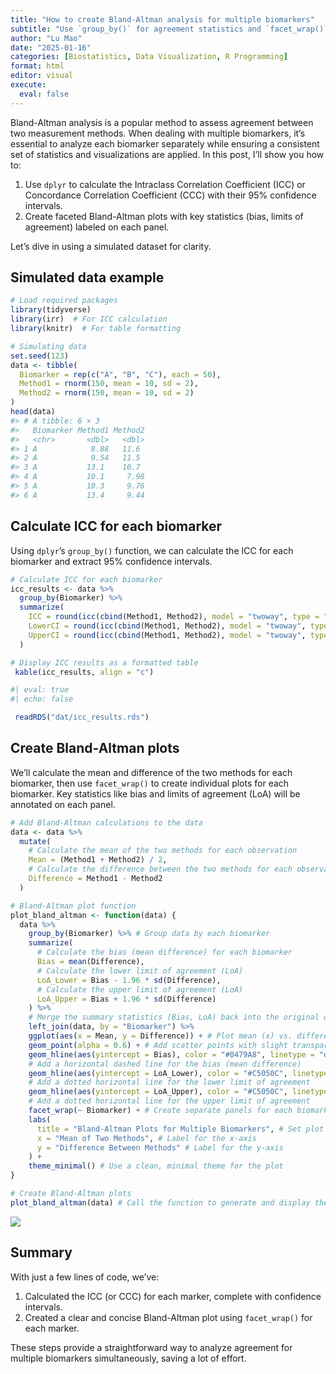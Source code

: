 ```yaml
---
title: "How to create Bland-Altman analysis for multiple biomarkers"
subtitle: "Use `group_by()` for agreement statistics and `facet_wrap()` for plots"
author: "Lu Mao"
date: "2025-01-16"
categories: [Biostatistics, Data Visualization, R Programming]
format: html
editor: visual
execute:
  eval: false
---
```


Bland-Altman analysis is a popular method to assess agreement between two measurement methods. When dealing with multiple biomarkers, it’s essential to analyze each biomarker separately while ensuring a consistent set of statistics and 
visualizations are applied. In this post, I’ll show you how to:

1.  Use `dplyr` to calculate the Intraclass Correlation Coefficient (ICC) or Concordance Correlation Coefficient (CCC) with their 95% confidence intervals.
2.  Create faceted Bland-Altman plots with key statistics (bias, limits of agreement) labeled on each panel.

Let’s dive in using a simulated dataset for clarity.

## Simulated data example

```r
# Load required packages
library(tidyverse)
library(irr)  # For ICC calculation
library(knitr)  # For table formatting

# Simulating data
set.seed(123)
data <- tibble(
  Biomarker = rep(c("A", "B", "C"), each = 50),
  Method1 = rnorm(150, mean = 10, sd = 2),
  Method2 = rnorm(150, mean = 10, sd = 2)
)
head(data)
#> # A tibble: 6 × 3
#>   Biomarker Method1 Method2
#>   <chr>       <dbl>   <dbl>
#> 1 A            8.88   11.6 
#> 2 A            9.54   11.5 
#> 3 A           13.1    10.7 
#> 4 A           10.1     7.98
#> 5 A           10.3     9.76
#> 6 A           13.4     9.44
```

## Calculate ICC for each biomarker

Using `dplyr`’s `group_by()` function, we can calculate the ICC for each biomarker and extract 95% confidence intervals.

```r
# Calculate ICC for each biomarker
icc_results <- data %>%
  group_by(Biomarker) %>%
  summarize(
    ICC = round(icc(cbind(Method1, Method2), model = "twoway", type = "agreement")$value, 3),
    LowerCI = round(icc(cbind(Method1, Method2), model = "twoway", type = "agreement")$lbound, 3),
    UpperCI = round(icc(cbind(Method1, Method2), model = "twoway", type = "agreement")$ubound, 3)
  )

# Display ICC results as a formatted table
 kable(icc_results, align = "c")
```

```r
#| eval: true
#| echo: false

 readRDS("dat/icc_results.rds")
```

## Create Bland-Altman plots

We’ll calculate the mean and difference of the two methods for each biomarker, then use `facet_wrap()` to create individual plots for each biomarker. Key statistics like bias and limits of agreement (LoA) will be annotated on each panel.

```r
# Add Bland-Altman calculations to the data
data <- data %>%
  mutate(
    # Calculate the mean of the two methods for each observation
    Mean = (Method1 + Method2) / 2,
    # Calculate the difference between the two methods for each observation
    Difference = Method1 - Method2
  )

# Bland-Altman plot function
plot_bland_altman <- function(data) {
  data %>%
    group_by(Biomarker) %>% # Group data by each biomarker
    summarize(
      # Calculate the bias (mean difference) for each biomarker
      Bias = mean(Difference),
      # Calculate the lower limit of agreement (LoA) 
      LoA_Lower = Bias - 1.96 * sd(Difference),
      # Calculate the upper limit of agreement (LoA) 
      LoA_Upper = Bias + 1.96 * sd(Difference)
    ) %>%
    # Merge the summary statistics (Bias, LoA) back into the original data for plotting
    left_join(data, by = "Biomarker") %>%
    ggplot(aes(x = Mean, y = Difference)) + # Plot mean (x) vs. difference (y)
    geom_point(alpha = 0.6) + # Add scatter points with slight transparency
    geom_hline(aes(yintercept = Bias), color = "#0479A8", linetype = "dashed") + 
    # Add a horizontal dashed line for the bias (mean difference)
    geom_hline(aes(yintercept = LoA_Lower), color = "#C5050C", linetype = "dotted") +
    # Add a dotted horizontal line for the lower limit of agreement
    geom_hline(aes(yintercept = LoA_Upper), color = "#C5050C", linetype = "dotted") +
    # Add a dotted horizontal line for the upper limit of agreement 
    facet_wrap(~ Biomarker) + # Create separate panels for each biomarker
    labs(
      title = "Bland-Altman Plots for Multiple Biomarkers", # Set plot title
      x = "Mean of Two Methods", # Label for the x-axis
      y = "Difference Between Methods" # Label for the y-axis
    ) +
    theme_minimal() # Use a clean, minimal theme for the plot
}

# Create Bland-Altman plots
plot_bland_altman(data) # Call the function to generate and display the plots
```

![](images/ba_mul.png)

## Summary

With just a few lines of code, we’ve:

1.  Calculated the ICC (or CCC) for each marker, complete with confidence intervals.
2.  Created a clear and concise Bland-Altman plot using `facet_wrap()` for each marker.

These steps provide a straightforward way to analyze agreement for multiple biomarkers simultaneously, saving a lot of effort.

